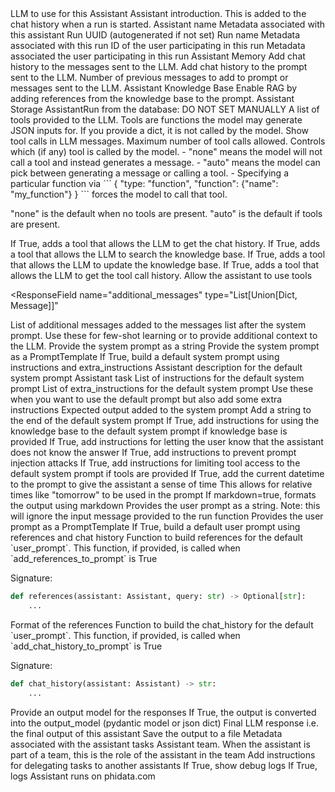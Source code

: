 <ResponseField name="llm" type="LLM">
  LLM to use for this Assistant
</ResponseField>
<ResponseField name="introduction" type="str">
  Assistant introduction. This is added to the chat history when a run is
  started.
</ResponseField>
<ResponseField name="name" type="str">
  Assistant name
</ResponseField>
<ResponseField name="assistant_data" type="Dict[str, Any]">
  Metadata associated with this assistant
</ResponseField>

<ResponseField name="run_id" type="str">
  Run UUID (autogenerated if not set)
</ResponseField>
<ResponseField name="run_name" type="str">
  Run name
</ResponseField>
<ResponseField name="run_data" type="Dict[str, Any]">
  Metadata associated with this run
</ResponseField>

<ResponseField name="user_id" type="str">
  ID of the user participating in this run
</ResponseField>
<ResponseField name="user_data" type="Dict[str, Any]">
  Metadata associated the user participating in this run
</ResponseField>

<ResponseField name="memory" type="AssistantMemory" default="AssistantMemory()">
  Assistant Memory
</ResponseField>
<ResponseField name="add_chat_history_to_messages" type="bool" default="False">
  Add chat history to the messages sent to the LLM.
</ResponseField>
<ResponseField name="add_chat_history_to_prompt" type="bool" default="False">
  Add chat history to the prompt sent to the LLM.
</ResponseField>
<ResponseField name="num_history_messages" type="int" default="6">
  Number of previous messages to add to prompt or messages sent to the LLM.
</ResponseField>

<ResponseField name="knowledge_base" type="AssistantKnowledge">
  Assistant Knowledge Base
</ResponseField>
<ResponseField name="add_references_to_prompt" type="bool" default="False">
  Enable RAG by adding references from the knowledge base to the prompt.
</ResponseField>

<ResponseField name="storage" type="AssistantStorage">
  Assistant Storage
</ResponseField>
<ResponseField name="db_row" type="AssistantRun">
  AssistantRun from the database: DO NOT SET MANUALLY
</ResponseField>
<ResponseField
  name="tools"
  type="List[Union[Tool, ToolRegistry, Callable, Dict, Function]]"
>
  A list of tools provided to the LLM. Tools are functions the model may
  generate JSON inputs for. If you provide a dict, it is not called by the
  model.
</ResponseField>
<ResponseField name="show_tool_calls" type="bool" default="False">
  Show tool calls in LLM messages.
</ResponseField>
<ResponseField name="tool_call_limit" type="int">
  Maximum number of tool calls allowed.
</ResponseField>
<ResponseField name="tool_choice" type="Union[str, Dict[str, Any]]">
  Controls which (if any) tool is called by the model.
  - "none" means the model will not call a tool and instead generates a message.
  - "auto" means the model can pick between generating a message or calling a tool.
  - Specifying a particular function via
  ```
  {
    "type: "function",
    "function": {"name": "my_function"}
  }
  ```
  forces the model to call that tool.

"none" is the default when no tools are present. "auto" is the default if tools are present.

</ResponseField>
<ResponseField name="read_chat_history" type="bool" default="False">
 If True, adds a tool that allows the LLM to get the chat history.
</ResponseField>
<ResponseField name="search_knowledge" type="bool" default="False">
  If True, adds a tool that allows the LLM to search the knowledge base.
</ResponseField>
<ResponseField name="update_knowledge" type="bool" default="False">
  If True, adds a tool that allows the LLM to update the knowledge base.
</ResponseField>
<ResponseField name="read_tool_call_history" type="bool" default="False">
  If True, adds a tool that allows the LLM to get the tool call history.
</ResponseField>
<ResponseField name="use_tools" type="bool" default="False">
  Allow the assistant to use tools
</ResponseField>

<ResponseField
  name="additional_messages"
  type="List[Union[Dict, Message]]"
></ResponseField>

<ResponseField name="additional_messages" type="List[Union[Dict, Message]]">
  List of additional messages added to the messages list after the system
  prompt. Use these for few-shot learning or to provide additional context to
  the LLM.
</ResponseField>

<ResponseField name="system_prompt" type="str">
  Provide the system prompt as a string
</ResponseField>
<ResponseField name="system_prompt_template" type="PromptTemplate">
  Provide the system prompt as a PromptTemplate
</ResponseField>
<ResponseField
  name="build_default_system_prompt"
  type="Callable[..., Optional[str]]"
>
  If True, build a default system prompt using instructions and
  extra_instructions
</ResponseField>
<ResponseField name="description" type="str">
  Assistant description for the default system prompt
</ResponseField>
<ResponseField name="task" type="str">
  Assistant task
</ResponseField>
<ResponseField name="instructions" type="List[str]">
  List of instructions for the default system prompt
</ResponseField>
<ResponseField name="extra_instructions" type="List[str]">
  List of extra_instructions for the default system prompt Use these when you
  want to use the default prompt but also add some extra instructions
</ResponseField>
<ResponseField name="expected_output" type="str">
  Expected output added to the system prompt
</ResponseField>
<ResponseField name="add_to_system_prompt" type="str">
  Add a string to the end of the default system prompt
</ResponseField>
<ResponseField
  name="add_knowledge_base_instructions"
  type="bool"
  default="True"
>
  If True, add instructions for using the knowledge base to the default system
  prompt if knowledge base is provided
</ResponseField>
<ResponseField name="prevent_hallucinations" type="bool" default="False">
  If True, add instructions for letting the user know that the assistant does
  not know the answer
</ResponseField>
<ResponseField name="prevent_prompt_injection" type="bool" default="False">
  If True, add instructions to prevent prompt injection attacks
</ResponseField>
<ResponseField name="limit_tool_access" type="bool" default="False">
  If True, add instructions for limiting tool access to the default system
  prompt if tools are provided
</ResponseField>
<ResponseField name="add_datetime_to_instructions" type="bool" default="False">
  If True, add the current datetime to the prompt to give the assistant a sense
  of time This allows for relative times like "tomorrow" to be used in the
  prompt
</ResponseField>
<ResponseField name="markdown" type="bool" default="False">
  If markdown=true, formats the output using markdown
</ResponseField>

<ResponseField name="user_prompt" type="Union[List[Dict], str]">
  Provides the user prompt as a string. Note: this will ignore the input message provided to the run function
</ResponseField>
<ResponseField name="user_prompt_template" type="PromptTemplate">
  Provides the user prompt as a PromptTemplate
</ResponseField>
<ResponseField name="build_default_user_prompt" type="bool" default="True">
  If True, build a default user prompt using references and chat history
</ResponseField>
<ResponseField name="references_function" type="Callable[..., Optional[str]]">
Function to build references for the default `user_prompt`. This function, if provided, is called when `add_references_to_prompt` is True

Signature:

```python
def references(assistant: Assistant, query: str) -> Optional[str]:
    ...
```

</ResponseField>
<ResponseField name="references_format" type="Literal['json', 'yaml']" default="json">
  Format of the references
</ResponseField>
<ResponseField name="chat_history_function" type="Callable[..., Optional[str]]">
Function to build the chat_history for the default `user_prompt`. This function, if provided, is called when `add_chat_history_to_prompt` is True

Signature:

```python
def chat_history(assistant: Assistant) -> str:
    ...
```

</ResponseField>

<ResponseField name="output_model" type="Union[str, List, Type[BaseModel]]">
  Provide an output model for the responses
</ResponseField>
<ResponseField name="parse_output" type="bool" default="True">
  If True, the output is converted into the output_model (pydantic model or json
  dict)
</ResponseField>
<ResponseField name="output" type="Any">
  Final LLM response i.e. the final output of this assistant
</ResponseField>
<ResponseField name="save_output_to_file" type="Str">
  Save the output to a file
</ResponseField>

<ResponseField name="task_data" type="Dict[str, Any]">
  Metadata associated with the assistant tasks
</ResponseField>

<ResponseField name="team" type="List['Assistant']">
  Assistant team.
</ResponseField>
<ResponseField name="role" type="str">
  When the assistant is part of a team, this is the role of the assistant in the
  team
</ResponseField>
<ResponseField name="add_delegation_instructions" type="bool" default="True">
  Add instructions for delegating tasks to another assistants
</ResponseField>

<ResponseField name="debug_mode" type="bool" default="False">
  If True, show debug logs
</ResponseField>
<ResponseField name="monitoring" type="bool" default="False">
  If True, logs Assistant runs on phidata.com
</ResponseField>
